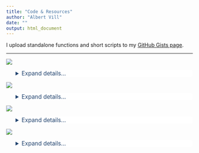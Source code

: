 ```yaml
---
title: "Code & Resources"
author: "Albert Vill"
date: ""
output: html_document
---
```

I upload standalone functions and short scripts to my [GitHub Gists page](https://gist.github.com/acvill).  

---

[![](https://github-readme-stats.vercel.app/api/pin/?username=acvill&repo=CRISPRviewR&bg_color=21436e&text_color=ededed&title_color=30ff53&hide_border=true&icon_color=ededed)](https://github.com/acvill/CRISPRviewR)

<details>
  <summary>Expand details...</summary>

[minCED](https://github.com/ctSkennerton/minced) (**Min**ing **C**RISPRs in **E**nvironmental **D**atasets) is a program used by [prokka](https://github.com/tseemann/prokka) and other pipelines for the annotation of CRISPRs in metagenomic assemblies. However, manually parsing the output of minCED for interesting CRISPRs is tedious, and comparing CRISPRs across samples is difficult because of differences in array assembly and orientation. CRISPRviewR attempts to address this issue by associating CRISPR arrays by shared consensus repeat sequences, permitting clustering and visualization of spacers between metagenomic assemblies. This package also includes a function to [fix truncated repeats](https://albertvill.com/posts/crt_repeats/). Check out the [CRISPRviewR vignette](https://albertvill.com/CRISPRviewR-vignette.html) for use cases and example plots.

<center>

![Example output from CRISPRviewR](/img/about/CRISPR23_oralmicrobiomes_numbers_bgwhite.svg "CRISPR arrays"){ width=90% }

</center>
</details>

[![](https://github-readme-stats.vercel.app/api/pin/?username=acvill&repo=bracken_plot&bg_color=21436e&text_color=ededed&title_color=30ff53&hide_border=true&icon_color=ededed)](https://github.com/acvill/bracken_plot)

<details>
  <summary>Expand details...</summary>

I frequently use Derrick Wood's [Kraken2](https://doi.org/10.1186/s13059-019-1891-0) software for accurate and lightning-fast classification of short reads. [Bracken](https://doi.org/10.7717/peerj-cs.104) is complimentary software that uses Kraken reports to produce relative abundance estimates at any taxonomic level. Often, a first step in metagenomic analysis is examining the distribution of different organisms across samples. To that end, I've created a [simple shiny app](https://acvill.shinyapps.io/bracken_plot/) for quick, customizable plotting of taxonomic structures encoded in multi-sample Bracken reports. 

<center>

![Example output from the bracken_plot app showing genus-level relative abudance across oral microbiome samples. Don't mind the human read contamination!](/img/about/bracken_barplot.png "Bracken bar plot"){ width=75% }

</center>
</details>

[![](https://github-readme-stats.vercel.app/api/pin/?username=acvill&repo=nodeSeqs&bg_color=21436e&text_color=ededed&title_color=30ff53&hide_border=true&icon_color=ededed)](https://github.com/acvill/nodeSeqs)

<details>
  <summary>Expand details...</summary>

`nodeSeqs.sh` takes in a [**G**raphical **F**ragment **A**ssembly file](http://gfa-spec.github.io/GFA-spec/GFA1.html) and outputs sequences proximal to high-degree nodes. In the language of GFA, this script looks for *segments* that have a large number of *links*, and then filters those segments by *k*-mer coverage to preclude hits that are poorly assembled due to low coverage. The resulting .fasta can then be fed into your favorite sequence alignment software.  

For an example application of this script, please see my blog post: [***Lost at the crossroads: genes at the nodes of short-read assembly graphs***](https://albertvill.com/posts/nodeseqs_oral/).

<center>

![A partial Bandage graph for a plasmidome assembly shows segments connected by links](/img/about/bandage_sub.svg "Bandage Graph"){ width=90% }

</center>
</details>

[![](https://github-readme-stats.vercel.app/api/pin/?username=acvill&repo=findMotifs&bg_color=21436e&text_color=ededed&title_color=30ff53&hide_border=true&icon_color=ededed)](https://github.com/acvill/findMotifs)

<details>
  <summary>Expand details...</summary>
  
To understand the genetic context and biological relevance of DNA motifs, it's often valuable to analyze their distribution and sequence conservation. Many programs exist for both the identification of novel motifs and the scoring of known motifs, though few of these tools work out-of-the-box for highly fragmented bacterial genomes. To address this, I've written findMotifs.R -- an easy-to-implement R script to find and score short sequences using position-frequency matrices (PFMs). Given a set of contigs and a list of PFMs, this script returns an easy-to-parse table containing the sequence, score, and strand-wise position of each match above a user-defined threshold. findMotifs.R requires R version 4.0 and three packages: Biostrings, optparse, and stringr.

<center>

![findmotifs.R is invoked from the command line with user inputs. Progress for each motif prints to the console.](/img/about/findmotifs2.PNG "command line screenshot of findMotifs in action"){ width=90% }

</center>
</details>

<style>
p.caption {
  font-size: 0.9em;
  text-align: center;
  color: #7f1cad;
  margin-right: 10%;
  margin-left: 10%;
}
details > summary {
  font-size: 1.1em;
  padding: 0px;
  background-color: #FFFFFF;
  border: none;
  box-shadow: 0px 0px 0px #bbbbbb;
  cursor: pointer;
  margin-left: 5%;
  color: #21436e;
  border-radius: 5px;
}
</style>

